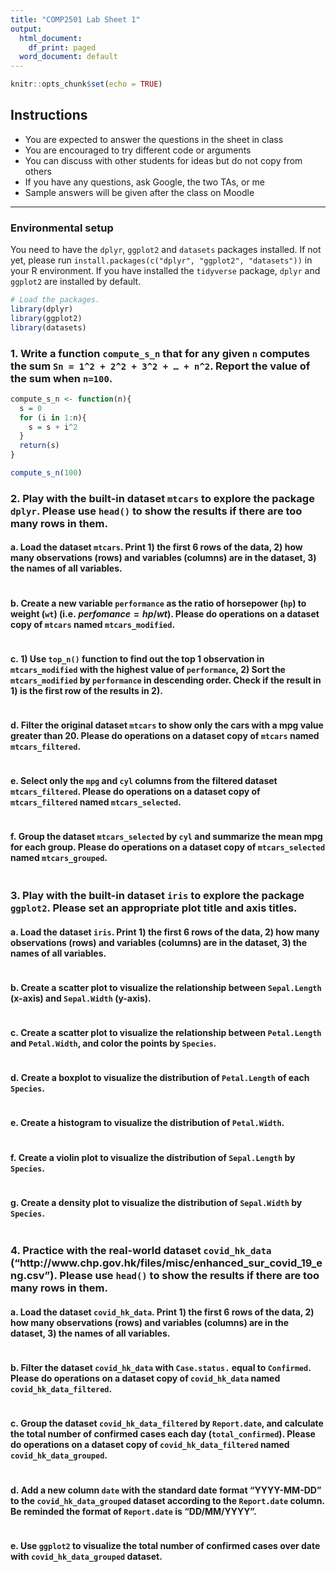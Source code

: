 ```yaml
---
title: "COMP2501 Lab Sheet 1"
output:
  html_document:
    df_print: paged
  word_document: default
---
```


```r
knitr::opts_chunk$set(echo = TRUE)
```

## Instructions

* You are expected to answer the questions in the sheet in class
* You are encouraged to try different code or arguments
* You can discuss with other students for ideas but do not copy from others
* If you have any questions, ask Google, the two TAs, or me
* Sample answers will be given after the class on Moodle

------------------------------------------------------------------------

### Environmental setup

You need to have the `dplyr`, `ggplot2` and `datasets` packages installed. If not yet, please run `install.packages(c("dplyr", "ggplot2", "datasets"))` in your R environment. If you have installed the `tidyverse` package, `dplyr` and `ggplot2` are installed by default.

```r
# Load the packages.
library(dplyr)
library(ggplot2)
library(datasets)
```

### 1. Write a function `compute_s_n` that for any given `n` computes the sum `Sn = 1^2 + 2^2 + 3^2 + … + n^2`. Report the value of the sum when `n=100`.

```r
compute_s_n <- function(n){
  s = 0
  for (i in 1:n){
    s = s + i^2
  }
  return(s)
}

compute_s_n(100)
```


### 2. Play with the built-in dataset `mtcars` to explore the package `dplyr`. Please use `head()` to show the results if there are too many rows in them.

#### a. Load the dataset `mtcars`. Print 1) the first 6 rows of the data, 2) how many observations (rows) and variables (columns) are in the dataset, 3) the names of all variables.

```r


```

#### b. Create a new variable `performance` as the ratio of horsepower (`hp`) to weight (`wt`) (i.e. $perfomance = hp/wt$). Please do operations on a dataset copy of `mtcars` named `mtcars_modified`.

```r


```

#### c. 1) Use `top_n()` function to find out the top 1 observation in `mtcars_modified` with the highest value of `performance`, 2) Sort the `mtcars_modified` by `performance` in descending order. Check if the result in 1) is the first row of the results in 2).

```r


```

#### d. Filter the original dataset `mtcars` to show only the cars with a mpg value greater than 20. Please do operations on a dataset copy of `mtcars` named `mtcars_filtered`.

```r


```

#### e. Select only the `mpg` and `cyl` columns from the filtered dataset `mtcars_filtered`. Please do operations on a dataset copy of `mtcars_filtered` named `mtcars_selected`.

```r


```

#### f. Group the dataset `mtcars_selected` by `cyl` and summarize the mean mpg for each group. Please do operations on a dataset copy of `mtcars_selected` named `mtcars_grouped`.

```r


```

### 3. Play with the built-in dataset `iris` to explore the package `ggplot2`. Please set an appropriate plot title and axis titles.

#### a. Load the dataset `iris`. Print 1) the first 6 rows of the data, 2) how many observations (rows) and variables (columns) are in the dataset, 3) the names of all variables.

```r


```

#### b. Create a scatter plot to visualize the relationship between `Sepal.Length` (x-axis) and `Sepal.Width` (y-axis).

```r


```

#### c. Create a scatter plot to visualize the relationship between `Petal.Length` and `Petal.Width`, and color the points by `Species`.

```r


```

#### d. Create a boxplot to visualize the distribution of `Petal.Length` of each `Species`.

```r


```

#### e. Create a histogram to visualize the distribution of `Petal.Width`.

```r


```

#### f. Create a violin plot to visualize the distribution of `Sepal.Length` by `Species`.

```r


```

#### g. Create a density plot to visualize the distribution of `Sepal.Width` by `Species`.

```r


```

### 4. Practice with the real-world dataset `covid_hk_data` ("http://www.chp.gov.hk/files/misc/enhanced_sur_covid_19_eng.csv"). Please use `head()` to show the results if there are too many rows in them.

#### a. Load the dataset `covid_hk_data`. Print 1) the first 6 rows of the data, 2) how many observations (rows) and variables (columns) are in the dataset, 3) the names of all variables.

```r


```

#### b. Filter the dataset `covid_hk_data` with `Case.status.` equal to `Confirmed`. Please do operations on a dataset copy of `covid_hk_data` named `covid_hk_data_filtered`.

```r


```

#### c. Group the dataset `covid_hk_data_filtered` by `Report.date`, and calculate the total number of confirmed cases each day (`total_confirmed`). Please do operations on a dataset copy of `covid_hk_data_filtered` named `covid_hk_data_grouped`.

```r


```

#### d. Add a new column `date` with the standard date format "YYYY-MM-DD" to the `covid_hk_data_grouped` dataset according to the `Report.date` column. Be reminded the format of `Report.date` is "DD/MM/YYYY". 

```r


```

#### e. Use `ggplot2` to visualize the total number of confirmed cases over date with `covid_hk_data_grouped` dataset.

```r


```

